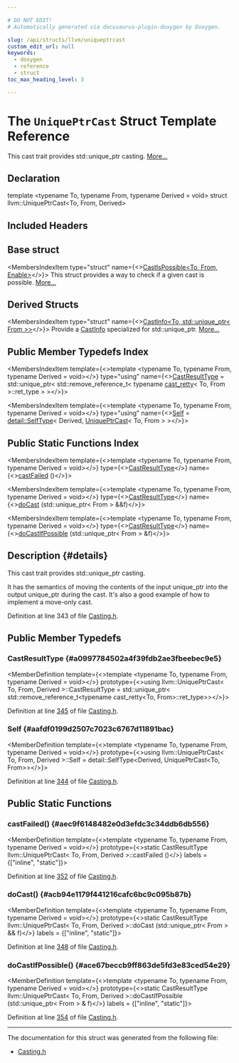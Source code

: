 ```yaml
---

# DO NOT EDIT!
# Automatically generated via docusaurus-plugin-doxygen by Doxygen.

slug: /api/structs/llvm/uniqueptrcast
custom_edit_url: null
keywords:
  - doxygen
  - reference
  - struct
toc_max_heading_level: 3

---
```





# The `UniquePtrCast` Struct Template Reference

<DoxygenPage pluginConfig={pluginConfig}>

This cast trait provides std::unique&#95;ptr casting. <a href="#details">More...</a>

## Declaration

<CodeBlock>template &lt;typename To, typename From, typename Derived = void&gt;
struct llvm::UniquePtrCast&lt;To, From, Derived&gt;</CodeBlock>

## Included Headers

<IncludesList>
<IncludesListItem
  filePath="llvm/Support/Casting.h"
  permalink="/docs/api/files/include/include/llvm/include/llvm/support/casting-h"
  isLocal="true" />
</IncludesList>

## Base struct

<MembersIndex>

<MembersIndexItem
  type="struct"
  name={<><a href="/docs/api/structs/llvm/castispossible">CastIsPossible&lt;To, From, Enable&gt;</a></>}>
This struct provides a way to check if a given cast is possible. <a href="/docs/api/structs/llvm/castispossible/#details">More...</a>
</MembersIndexItem>

</MembersIndex>

## Derived Structs

<MembersIndex>

<MembersIndexItem
  type="struct"
  name={<><a href="/docs/api/structs/llvm/castinfo-97c656ba44023168106394bc7ad701d1">CastInfo&lt;To, std::unique&#95;ptr&lt; From &gt;&gt;</a></>}>
Provide a <a href="/docs/api/structs/llvm/castinfo">CastInfo</a> specialized for std::unique&#95;ptr. <a href="/docs/api/structs/llvm/castinfo-97c656ba44023168106394bc7ad701d1/#details">More...</a>
</MembersIndexItem>

</MembersIndex>

## Public Member Typedefs Index

<MembersIndex>

<MembersIndexItem
  template={<>template &lt;typename To, typename From, typename Derived = void&gt;</>}
  type="using"
  name={<><a href="#a0997784502a4f39fdb2ae3fbeebec9e5">CastResultType</a> = std::unique&#95;ptr&lt; std::remove&#95;reference&#95;t&lt; typename <a href="/docs/api/structs/llvm/cast-retty">cast&#95;retty</a>&lt; To, From &gt;::ret&#95;type &gt; &gt;</>}>
</MembersIndexItem>

<MembersIndexItem
  template={<>template &lt;typename To, typename From, typename Derived = void&gt;</>}
  type="using"
  name={<><a href="#aafdf0199d2507c7023c6767d11891bac">Self</a> = <a href="/docs/api/namespaces/llvm/detail/#a111dfae9b0f18c59bde898c4c2ea3427">detail::SelfType</a>&lt; Derived, <a href="/docs/api/structs/llvm/uniqueptrcast">UniquePtrCast</a>&lt; To, From &gt; &gt;</>}>
</MembersIndexItem>

</MembersIndex>

## Public Static Functions Index

<MembersIndex>

<MembersIndexItem
  template={<>template &lt;typename To, typename From, typename Derived = void&gt;</>}
  type={<><a href="#a0997784502a4f39fdb2ae3fbeebec9e5">CastResultType</a></>}
  name={<><a href="#aec9f6148482e0d3efdc3c34ddb6db556">castFailed</a> ()</>}>
</MembersIndexItem>

<MembersIndexItem
  template={<>template &lt;typename To, typename From, typename Derived = void&gt;</>}
  type={<><a href="#a0997784502a4f39fdb2ae3fbeebec9e5">CastResultType</a></>}
  name={<><a href="#acb94e1179f441216cafc6bc9c095b87b">doCast</a> (std::unique&#95;ptr&lt; From &gt; &amp;&amp;f)</>}>
</MembersIndexItem>

<MembersIndexItem
  template={<>template &lt;typename To, typename From, typename Derived = void&gt;</>}
  type={<><a href="#a0997784502a4f39fdb2ae3fbeebec9e5">CastResultType</a></>}
  name={<><a href="#ace67beccb9ff863de5fd3e83ced54e29">doCastIfPossible</a> (std::unique&#95;ptr&lt; From &gt; &amp;f)</>}>
</MembersIndexItem>

</MembersIndex>

## Description {#details}

This cast trait provides std::unique&#95;ptr casting.

It has the semantics of moving the contents of the input unique&#95;ptr into the output unique&#95;ptr during the cast. It&#39;s also a good example of how to implement a move-only cast.

Definition at line 343 of file <a href="/docs/api/files/include/include/llvm/include/llvm/support/casting-h">Casting.h</a>.

<SectionDefinition>

## Public Member Typedefs

### CastResultType {#a0997784502a4f39fdb2ae3fbeebec9e5}

<MemberDefinition
  template={<>template &lt;typename To, typename From, typename Derived = void&gt;</>}
  prototype={<>using llvm::UniquePtrCast&lt; To, From, Derived &gt;::CastResultType =  std::unique&#95;ptr&lt;
      std::remove&#95;reference&#95;t&lt;typename cast&#95;retty&lt;To, From&gt;::ret&#95;type&gt;&gt;</>}>

Definition at line <a href="/docs/api/files/include/include/llvm/include/llvm/support/casting-h/#l00345">345</a> of file <a href="/docs/api/files/include/include/llvm/include/llvm/support/casting-h">Casting.h</a>.
</MemberDefinition>

### Self {#aafdf0199d2507c7023c6767d11891bac}

<MemberDefinition
  template={<>template &lt;typename To, typename From, typename Derived = void&gt;</>}
  prototype={<>using llvm::UniquePtrCast&lt; To, From, Derived &gt;::Self =  detail::SelfType&lt;Derived, UniquePtrCast&lt;To, From&gt;&gt;</>}>

Definition at line <a href="/docs/api/files/include/include/llvm/include/llvm/support/casting-h/#l00344">344</a> of file <a href="/docs/api/files/include/include/llvm/include/llvm/support/casting-h">Casting.h</a>.
</MemberDefinition>

</SectionDefinition>

<SectionDefinition>

## Public Static Functions

### castFailed() {#aec9f6148482e0d3efdc3c34ddb6db556}

<MemberDefinition
  template={<>template &lt;typename To, typename From, typename Derived = void&gt;</>}
  prototype={<>static CastResultType llvm::UniquePtrCast&lt; To, From, Derived &gt;::castFailed ()</>}
  labels = {["inline", "static"]}>

Definition at line <a href="/docs/api/files/include/include/llvm/include/llvm/support/casting-h/#l00352">352</a> of file <a href="/docs/api/files/include/include/llvm/include/llvm/support/casting-h">Casting.h</a>.
</MemberDefinition>

### doCast() {#acb94e1179f441216cafc6bc9c095b87b}

<MemberDefinition
  template={<>template &lt;typename To, typename From, typename Derived = void&gt;</>}
  prototype={<>static CastResultType llvm::UniquePtrCast&lt; To, From, Derived &gt;::doCast (std::unique&#95;ptr&lt; From &gt; &amp;&amp; f)</>}
  labels = {["inline", "static"]}>

Definition at line <a href="/docs/api/files/include/include/llvm/include/llvm/support/casting-h/#l00348">348</a> of file <a href="/docs/api/files/include/include/llvm/include/llvm/support/casting-h">Casting.h</a>.
</MemberDefinition>

### doCastIfPossible() {#ace67beccb9ff863de5fd3e83ced54e29}

<MemberDefinition
  template={<>template &lt;typename To, typename From, typename Derived = void&gt;</>}
  prototype={<>static CastResultType llvm::UniquePtrCast&lt; To, From, Derived &gt;::doCastIfPossible (std::unique&#95;ptr&lt; From &gt; &amp; f)</>}
  labels = {["inline", "static"]}>

Definition at line <a href="/docs/api/files/include/include/llvm/include/llvm/support/casting-h/#l00354">354</a> of file <a href="/docs/api/files/include/include/llvm/include/llvm/support/casting-h">Casting.h</a>.
</MemberDefinition>

</SectionDefinition>

<hr/>

The documentation for this struct was generated from the following file:

<ul>
<li><a href="/docs/api/files/include/include/llvm/include/llvm/support/casting-h">Casting.h</a></li>
</ul>

</DoxygenPage>
